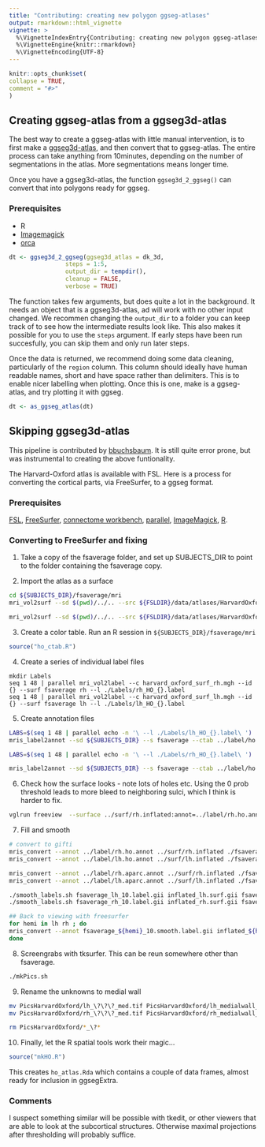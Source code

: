 ```yaml
---
title: "Contributing: creating new polygon ggseg-atlases"
output: rmarkdown::html_vignette
vignette: >
  %\VignetteIndexEntry{Contributing: creating new polygon ggseg-atlases}
  %\VignetteEngine{knitr::rmarkdown}
  %\VignetteEncoding{UTF-8}
---
```


```r
knitr::opts_chunk$set(
collapse = TRUE,
comment = "#>"
)
```

## Creating ggseg-atlas from a ggseg3d-atlas
The best way to create a ggseg-atlas with little manual intervention, is to first make a [ggseg3d-atlas](https://lcbc-uio.github.io/ggsegExtra/articles/customatlas3d.html), and then convert that to ggseg-atlas.
The entire process can take anything from 10minutes, depending on the number of segmentations in the atlas. 
More segmentations means longer time. 

Once you have a ggseg3d-atlas, the function `ggseg3d_2_ggseg()` can convert that into polygons ready for ggseg.

### Prerequisites
- R
- [Imagemagick](https://imagemagick.org/index.php)
- [orca](https://github.com/plotly/orca)

```r
dt <- ggseg3d_2_ggseg(ggseg3d_atlas = dk_3d,
                steps = 1:5, 
                output_dir = tempdir(),
                cleanup = FALSE,
                verbose = TRUE)
```

The function takes few arguments, but does quite a lot in the background. 
It needs an object that is a ggseg3d-atlas, ad will work with no other input changed.
We recommen changing the `output_dir` to a folder you can keep track of to see how the intermediate results look like.
This also makes it possible for you to use the `steps` argument. 
If early steps have been run succesfully, you can skip them and only run later steps.

Once the data is returned, we recommend doing some data cleaning, particularly of the `region` column.
This column should ideally have human readable names, short and have space rather than delimiters. 
This is to enable nicer labelling when plotting.
Once this is one, make is a ggseg-atlas, and try plotting it with ggseg.

```r
dt <- as_ggseg_atlas(dt)
```




## Skipping ggseg3d-atlas

This pipeline is contributed by [bbuchsbaum](https://github.com/bbuchsbaum).
It is still quite error prone, but was instrumental to creating the above funtionality.

The Harvard-Oxford atlas is available with FSL. Here is a process for converting the cortical
parts, via FreeSurfer, to a ggseg format.

### Prerequisites

[FSL](https://fsl.fmrib.ox.ac.uk/fsl/fslwiki/), [FreeSurfer](https://surfer.nmr.mgh.harvard.edu/), [connectome workbench](https://www.humanconnectome.org/software/connectome-workbench), [parallel](https://www.gnu.org/software/parallel/), [ImageMagick](https://imagemagick.org/index.php), [R](https://www.r-project.org/).

### Converting to FreeSurfer and fixing

1. Take a copy of the fsaverage folder, and set up SUBJECTS_DIR to point to the folder containing the fsaverage copy.

2. Import the atlas as a surface
```bash
cd ${SUBJECTS_DIR}/fsaverage/mri
mri_vol2surf --sd $(pwd)/../.. --src ${FSLDIR}/data/atlases/HarvardOxford/HarvardOxford-cort-maxprob-thr25-1mm.nii.gz --mni152reg --out  harvard_oxford_surf_rh.mgh --hemi rh --projfrac 0.5

mri_vol2surf --sd $(pwd)/../.. --src ${FSLDIR}/data/atlases/HarvardOxford/HarvardOxford-cort-maxprob-thr25-1mm.nii.gz --mni152reg --out harvard_oxford_surf_lh.mgh --hemi lh --projfrac 0.5

```

3. Create a color table. Run an R session in `${SUBJECTS_DIR}/fsaverage/mri`
```r
source("ho_ctab.R")
```

4. Create a series of individual label files
```
mkdir Labels
seq 1 48 | parallel mri_vol2label --c harvard_oxford_surf_rh.mgh --id {} --surf fsaverage rh --l ./Labels/rh_HO_{}.label
seq 1 48 | parallel mri_vol2label --c harvard_oxford_surf_lh.mgh --id {} --surf fsaverage lh --l ./Labels/lh_HO_{}.label

```
5. Create annotation files
``` bash
LABS=$(seq 1 48 | parallel echo -n '\ --l ./Labels/lh_HO_{}.label\ ')
mris_label2annot --sd ${SUBJECTS_DIR} --s fsaverage --ctab ../label/ho.annot.ctab ${LABS} --h lh --a ho

LABS=$(seq 1 48 | parallel echo -n '\ --l ./Labels/rh_HO_{}.label\ ')

mris_label2annot --sd ${SUBJECTS_DIR} --s fsaverage --ctab ../label/ho.annot.ctab ${LABS} --h rh --a ho
```

6. Check how the surface looks - note lots of holes etc. Using the 0 prob threshold leads to more
bleed to neighboring sulci, which I think is harder to fix.
```bash
vglrun freeview  --surface ../surf/rh.inflated:annot=../label/rh.ho.annot --surface ../surf/lh.inflated:annot=../label/lh.ho.annot

```
7. Fill and smooth
``` bash
# convert to gifti
mris_convert --annot ../label/rh.ho.annot ../surf/rh.inflated ./fsaverage_rh.label.gii
mris_convert --annot ../label/lh.ho.annot ../surf/lh.inflated ./fsaverage_lh.label.gii

mris_convert --annot ../label/rh.aparc.annot ../surf/rh.inflated ./fsaverage_aparc_rh.label.gii
mris_convert --annot ../label/lh.aparc.annot ../surf/lh.inflated ./fsaverage_aparc_lh.label.gii

./smooth_labels.sh fsaverage_lh_10.label.gii inflated_lh.surf.gii fsaverage_lh_10.smooth.label.gii
./smooth_labels.sh fsaverage_rh_10.label.gii inflated_rh.surf.gii fsaverage_rh_10.smooth.label.gii

## Back to viewing with freesurfer
for hemi in lh rh ; do
mris_convert --annot fsaverage_${hemi}_10.smooth.label.gii inflated_${hemi}.surf.gii ./${hemi}.ho.smooth.annot
done
```

8. Screengrabs with tksurfer. This can be reun somewhere other than fsaverage.

``` bash
./mkPics.sh
```

9. Rename the unknowns to medial wall
```bash
mv PicsHarvardOxford/lh_\?\?\?_med.tif PicsHarvardOxford/lh_medialwall_med.tif
mv PicsHarvardOxford/rh_\?\?\?_med.tif PicsHarvardOxford/rh_medialwall_med.tif

rm PicsHarvardOxford/*_\?*
```

10. Finally, let the R spatial tools work their magic...
```R
source("mkHO.R")
```

This creates `ho_atlas.Rda` which contains a couple of data frames, almost ready for inclusion in ggsegExtra.

### Comments

I suspect something similar will be possible with tkedit, or other viewers that are able to look at the subcortical structures. Otherwise maximal projections
after thresholding will probably suffice.
